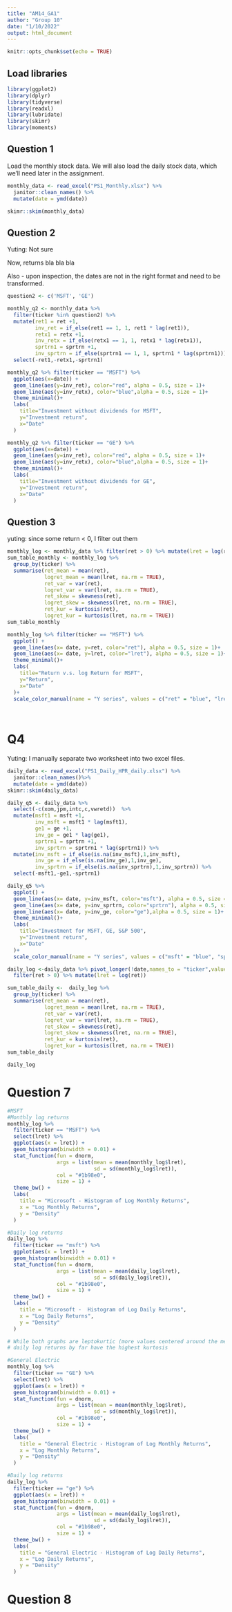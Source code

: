 ```yaml
---
title: "AM14_GA1"
author: "Group 10"
date: "1/10/2022"
output: html_document
---
```


```r
knitr::opts_chunk$set(echo = TRUE)
```

## Load libraries 

```r
library(ggplot2)  
library(dplyr)
library(tidyverse)
library(readxl)
library(lubridate)
library(skimr)
library(moments)
```

## Question 1

Load the monthly stock data. We will also load the daily stock data, which we'll need later in the assignment.

```r
monthly_data <- read_excel("PS1_Monthly.xlsx") %>%
  janitor::clean_names() %>%  
  mutate(date = ymd(date))

skimr::skim(monthly_data)

```


## Question 2
Yuting: Not sure

Now, returns bla bla bla 

Also - upon inspection, the dates are not in the right format and need to be transformed. 

```r
question2 <- c('MSFT', 'GE')

monthly_q2 <- monthly_data %>%
  filter(ticker %in% question2) %>% 
  mutate(ret1 = ret +1,
         inv_ret = if_else(ret1 == 1, 1, ret1 * lag(ret1)),
         retx1 = retx +1,
         inv_retx = if_else(retx1 == 1, 1, retx1 * lag(retx1)),
         sprtrn1 = sprtrn +1,
         inv_sprtrn = if_else(sprtrn1 == 1, 1, sprtrn1 * lag(sprtrn1))) %>% 
  select(-ret1,-retx1,-sprtrn1)

monthly_q2 %>% filter(ticker == "MSFT") %>% 
  ggplot(aes(x=date)) +
  geom_line(aes(y=inv_ret), color="red", alpha = 0.5, size = 1)+
  geom_line(aes(y=inv_retx), color="blue",alpha = 0.5, size = 1)+
  theme_minimal()+
  labs(
    title="Investment without dividends for MSFT",
    y="Investment return",
    x="Date"
  )

monthly_q2 %>% filter(ticker == "GE") %>% 
  ggplot(aes(x=date)) +
  geom_line(aes(y=inv_ret), color="red", alpha = 0.5, size = 1)+
  geom_line(aes(y=inv_retx), color="blue",alpha = 0.5, size = 1)+
  theme_minimal()+
  labs(
    title="Investment without dividends for GE",
    y="Investment return",
    x="Date"
  )
```

## Question 3
yuting: since some return < 0, I filter out them

```r
monthly_log <- monthly_data %>% filter(ret > 0) %>% mutate(lret = log(ret)) 
sum_table_monthly <- monthly_log %>% 
  group_by(ticker) %>% 
  summarise(ret_mean = mean(ret),
            logret_mean = mean(lret, na.rm = TRUE),
            ret_var = var(ret),
            logret_var = var(lret, na.rm = TRUE),
            ret_skew = skewness(ret),
            logret_skew = skewness(lret, na.rm = TRUE),
            ret_kur = kurtosis(ret),
            logret_kur = kurtosis(lret, na.rm = TRUE))
sum_table_monthly

monthly_log %>% filter(ticker == "MSFT") %>%
  ggplot() +
  geom_line(aes(x= date, y=ret, color="ret"), alpha = 0.5, size = 1)+
  geom_line(aes(x= date, y=lret, color="lret"), alpha = 0.5, size = 1)+
  theme_minimal()+
  labs(
    title="Return v.s. log Return for MSFT",
    y="Return",
    x="Date"
  )+
  scale_color_manual(name = "Y series", values = c("ret" = "blue", "lret" = "red"))
  
  
```

# Q4
Yuting: I manually separate two worksheet into two excel files.

```r
daily_data <- read_excel("PS1_Daily_HPR_daily.xlsx") %>%
  janitor::clean_names()%>% 
  mutate(date = ymd(date))
skimr::skim(daily_data)
```

```r
daily_q5 <- daily_data %>%
  select(-c(xom,jpm,intc,c,vwretd))  %>%
  mutate(msft1 = msft +1,
         inv_msft = msft1 * lag(msft1),
         ge1 = ge +1,
         inv_ge = ge1 * lag(ge1),
         sprtrn1 = sprtrn +1,
         inv_sprtrn = sprtrn1 * lag(sprtrn1)) %>% 
  mutate(inv_msft = if_else(is.na(inv_msft),1,inv_msft),
         inv_ge = if_else(is.na(inv_ge),1,inv_ge),
         inv_sprtrn = if_else(is.na(inv_sprtrn),1,inv_sprtrn)) %>% 
  select(-msft1,-ge1,-sprtrn1)

daily_q5 %>% 
  ggplot() +
  geom_line(aes(x= date, y=inv_msft, color="msft"), alpha = 0.5, size = 1)+
  geom_line(aes(x= date, y=inv_sprtrn, color="sprtrn"), alpha = 0.5, size = 1)+
  geom_line(aes(x= date, y=inv_ge, color="ge"),alpha = 0.5, size = 1)+
  theme_minimal()+
  labs(
    title="Investment for MSFT, GE, S&P 500",
    y="Investment return",
    x="Date"
  )+
  scale_color_manual(name = "Y series", values = c("msft" = "blue", "sprtrn" = "green","ge"="red"))

```

```r
daily_log <-daily_data %>% pivot_longer(!date,names_to = "ticker",values_to = "ret")%>% 
  filter(ret > 0) %>% mutate(lret = log(ret))

sum_table_daily <-  daily_log %>% 
  group_by(ticker) %>% 
  summarise(ret_mean = mean(ret),
            logret_mean = mean(lret, na.rm = TRUE),
            ret_var = var(ret),
            logret_var = var(lret, na.rm = TRUE),
            ret_skew = skewness(ret),
            logret_skew = skewness(lret, na.rm = TRUE),
            ret_kur = kurtosis(ret),
            logret_kur = kurtosis(lret, na.rm = TRUE))
sum_table_daily
```

```r
daily_log
```
# Question 7

```r
#MSFT
#Monthly log returns
monthly_log %>%
  filter(ticker == "MSFT") %>%
  select(lret) %>%
  ggplot(aes(x = lret)) +
  geom_histogram(binwidth = 0.01) +
  stat_function(fun = dnorm,
                args = list(mean = mean(monthly_log$lret),
                            sd = sd(monthly_log$lret)),
                col = "#1b98e0",
                size = 1) +
  theme_bw() +
  labs(
    title = "Microsoft - Histogram of Log Monthly Returns",
    x = "Log Monthly Returns",
    y = "Density"
  )

#Daily log returns
daily_log %>%
  filter(ticker == "msft") %>%
  ggplot(aes(x = lret)) +
  geom_histogram(binwidth = 0.01) +
  stat_function(fun = dnorm,
                args = list(mean = mean(daily_log$lret),
                            sd = sd(daily_log$lret)),
                col = "#1b98e0",
                size = 1) +
  theme_bw() +
  labs(
    title = "Microsoft -  Histogram of Log Daily Returns",
    x = "Log Daily Returns",
    y = "Density"
  )

# While both graphs are leptokurtic (more values centered around the mean; higher bell)
# daily log returns by far have the highest kurtosis
```


```r
#General Electric
monthly_log %>%
  filter(ticker == "GE") %>%
  select(lret) %>%
  ggplot(aes(x = lret)) +
  geom_histogram(binwidth = 0.01) +
  stat_function(fun = dnorm,
                args = list(mean = mean(monthly_log$lret),
                            sd = sd(monthly_log$lret)),
                col = "#1b98e0",
                size = 1) +
  theme_bw() +
  labs(
    title = "General Electric - Histogram of Log Monthly Returns",
    x = "Log Monthly Returns",
    y = "Density"
  )

#Daily log returns
daily_log %>%
  filter(ticker == "ge") %>%
  ggplot(aes(x = lret)) +
  geom_histogram(binwidth = 0.01) +
  stat_function(fun = dnorm,
                args = list(mean = mean(daily_log$lret),
                            sd = sd(daily_log$lret)),
                col = "#1b98e0",
                size = 1) +
  theme_bw() +
  labs(
    title = "General Electric - Histogram of Log Daily Returns",
    x = "Log Daily Returns",
    y = "Density"
  )
```

# Question 8

